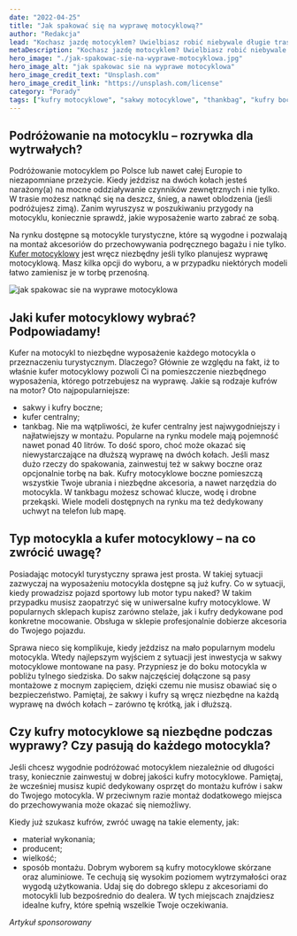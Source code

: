 ```yaml
---
date: "2022-04-25"
title: "Jak spakować się na wyprawę motocyklową?"
author: "Redakcja"
lead: "Kochasz jazdę motocyklem? Uwielbiasz robić niebywale długie trasy? Jeśli tak, koniecznie zaopatrz się w dobrej klasy kufer motocyklowy lub kufer centralny. Takie akcesoria pozwolą Ci wygodnie spakować się nawet na dwutygodniową wyprawę motocyklową. Chcesz wiedzieć, jaki kufer do motocykla będzie najlepszy? Czy kufry motocyklowe boczne są dobrym wyborem? Poniżej znajdziesz kilka przydatnych wskazówek na temat tego, jak spakować się na wyprawę motocyklem."
metaDescription: "Kochasz jazdę motocyklem? Uwielbiasz robić niebywale długie trasy? Koniecznie zaopatrz się w dobrej klasy kufer motocyklowy lub kufer centralny. Kilka przydatnych wskazówek na temat tego, jak spakować się na wyprawę motocyklem"
hero_image: "./jak-spakowac-sie-na-wyprawe-motocyklowa.jpg"
hero_image_alt: "jak spakowac sie na wyprawe motocyklowa"
hero_image_credit_text: "Unsplash.com"
hero_image_credit_link: "https://unsplash.com/license"
category: "Porady"
tags: ["kufry motocyklowe", "sakwy motocyklowe", "thankbag", "kufry boczne", "kufer centralny"]
---
```


## Podróżowanie na motocyklu – rozrywka dla wytrwałych?
Podróżowanie motocyklem po Polsce lub nawet całej Europie to niezapomniane przeżycie. Kiedy jeździsz na dwóch kołach jesteś narażony(a) na mocne oddziaływanie czynników zewnętrznych i nie tylko. W trasie możesz natknąć się na deszcz, śnieg, a nawet oblodzenia (jeśli podróżujesz zimą). Zanim wyruszysz w poszukiwaniu przygody na motocyklu, koniecznie sprawdź, jakie wyposażenie warto zabrać ze sobą.

Na rynku dostępne są motocykle turystyczne, które są wygodne i pozwalają na montaż akcesoriów do przechowywania podręcznego bagażu i nie tylko. [Kufer motocyklowy](https://imready.eu/oferta/kufry-i-stelaze-5010761~93561) jest wręcz niezbędny jeśli tylko planujesz wyprawę motocyklową. Masz kilka opcji do wyboru, a w przypadku niektórych modeli łatwo zamienisz je w torbę przenośną.

![jak spakowac sie na wyprawe motocyklowa](./jak-spakowac-sie-na-wyprawe-motocyklowa.jpg)

## Jaki kufer motocyklowy wybrać? Podpowiadamy!
Kufer na motocykl to niezbędne wyposażenie każdego motocykla o przeznaczeniu turystycznym. Dlaczego? Głównie ze względu na fakt, iż to właśnie kufer motocyklowy pozwoli Ci na pomieszczenie niezbędnego wyposażenia, którego potrzebujesz na wyprawę. Jakie są rodzaje kufrów na motor? Oto najpopularniejsze:
-	sakwy i kufry boczne;
-	kufer centralny;
-	tankbag.
Nie ma wątpliwości, że kufer centralny jest najwygodniejszy i najłatwiejszy w montażu. Popularne na rynku modele mają pojemność nawet ponad 40 litrów. To dość sporo, choć może okazać się niewystarczające na dłuższą wyprawę na dwóch kołach. Jeśli masz dużo rzeczy do spakowania, zainwestuj też w sakwy boczne oraz opcjonalnie torbę na bak. Kufry motocyklowe boczne pomieszczą wszystkie Twoje ubrania i niezbędne akcesoria, a nawet narzędzia do motocykla. W tankbagu możesz schować klucze, wodę i drobne przekąski. Wiele modeli dostępnych na rynku ma też dedykowany uchwyt na telefon lub mapę.

## Typ motocykla a kufer motocyklowy – na co zwrócić uwagę?
Posiadając motocykl turystyczny sprawa jest prosta. W takiej sytuacji zazwyczaj na wyposażeniu motocykla dostępne są już kufry. Co w sytuacji, kiedy prowadzisz pojazd sportowy lub motor typu naked? W takim przypadku musisz zaopatrzyć się w uniwersalne kufry motocyklowe. W popularnych sklepach kupisz zarówno stelaże, jak i kufry dedykowane pod konkretne mocowanie. Obsługa w sklepie profesjonalnie dobierze akcesoria do Twojego pojazdu.

Sprawa nieco się komplikuje, kiedy jeździsz na mało popularnym modelu motocykla. Wtedy najlepszym wyjściem z sytuacji jest inwestycja w sakwy motocyklowe montowane na pasy. Przypniesz je do boku motocykla w pobliżu tylnego siedziska. Do sakw najczęściej dołączone są pasy montażowe z mocnym zapięciem, dzięki czemu nie musisz obawiać się o bezpieczeństwo. Pamiętaj, że sakwy i kufry są wręcz niezbędne na każdą wyprawę na dwóch kołach – zarówno tę krótką, jak i dłuższą.

## Czy kufry motocyklowe są niezbędne podczas wyprawy? Czy pasują do każdego motocykla?
Jeśli chcesz wygodnie podróżować motocyklem niezależnie od długości trasy, koniecznie zainwestuj w dobrej jakości kufry motocyklowe. Pamiętaj, że wcześniej musisz kupić dedykowany osprzęt do montażu kufrów i sakw do Twojego motocykla. W przeciwnym razie montaż dodatkowego miejsca do przechowywania może okazać się niemożliwy.

Kiedy już szukasz kufrów, zwróć uwagę na takie elementy, jak:
-	materiał wykonania;
-	producent;
-	wielkość;
-	sposób montażu.
Dobrym wyborem są kufry motocyklowe skórzane oraz aluminiowe. Te cechują się wysokim poziomem wytrzymałości oraz wygodą użytkowania. Udaj się do dobrego sklepu z akcesoriami do motocykli lub bezpośrednio do dealera. W tych miejscach znajdziesz idealne kufry, które spełnią wszelkie Twoje oczekiwania.

*Artykuł sponsorowany*